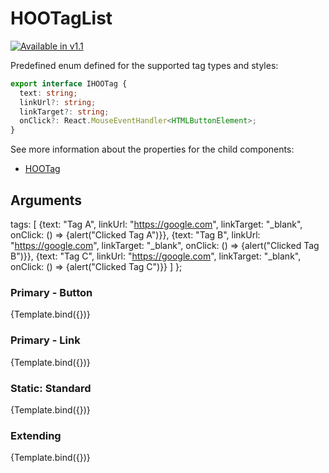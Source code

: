 
<Meta title="Molecules/Meta/HOOTagList" component={HOOTagList} />

# HOOTagList
[![Available in v1.1](https://img.shields.io/badge/💦%20Added%20Version-1.1-blue.svg?style=for-the-badge)](https://github.com/n8design/htwoo/blob/main/REACT-CHANGELOG.md)

Predefined enum defined for the supported tag types and styles:
```ts
export interface IHOOTag {
  text: string;
  linkUrl?: string;
  linkTarget?: string;
  onClick?: React.MouseEventHandler<HTMLButtonElement>;
}
```

See more information about the properties for the child components:

- [HOOTag](?path=/docs/atoms-meta-hootag--primary-button)

## Arguments

<ArgsTable of={HOOTagList} />

  tags: [
    {text: "Tag A", linkUrl: "https://google.com", linkTarget: "_blank", onClick: () => {alert("Clicked Tag A")}},
    {text: "Tag B", linkUrl: "https://google.com", linkTarget: "_blank", onClick: () => {alert("Clicked Tag B")}},
    {text: "Tag C", linkUrl: "https://google.com", linkTarget: "_blank", onClick: () => {alert("Clicked Tag C")}}
  ]
};

### Primary - Button
<Canvas>
  <Story
    name="Primary: Button"
    args={
      (function () {
        return { tagType: HOOTagType.Button , tagStyle: HOOTagStyle.Primary, tags: DefaultParams.tags };
      })()      
    }>
    {Template.bind({})}
  </Story>
</Canvas>

### Primary - Link
<Canvas>
  <Story
    name="Primary: Link"
    args={
      (function () {
        return { tagType: HOOTagType.Link , tagStyle: HOOTagStyle.Primary, tags: DefaultParams.tags };
      })()
    }>
    {Template.bind({})}
  </Story>
</Canvas>

### Static: Standard
<Canvas>
  <Story
    name="Static: Standard"
    args={
      (function () {
        return { tagType: HOOTagType.Static , tagStyle: HOOTagStyle.Standard, tags: DefaultParams.tags };
      })()
    }>
    {Template.bind({})}
  </Story>
</Canvas>

### Extending
<Canvas>
  <Story
    name="Extending"
    args={
      (function () {
        return { tagType: HOOTagType.Button , tagStyle: HOOTagStyle.Primary, tags: DefaultParams.tags, rootElementAttributes: { style: { backgroundColor: "red" } } };
      })()
    }>
    {Template.bind({})}
  </Story>
</Canvas>
